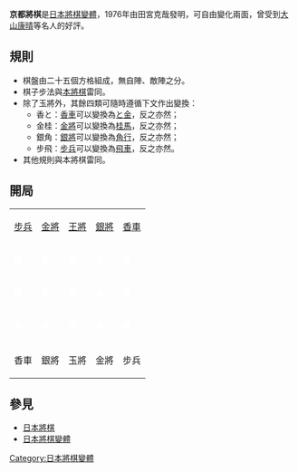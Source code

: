 '''京都將棋'''是[[日本將棋變體|日本將棋變體]]，1976年由田宮克哉發明，可自由變化兩面，曾受到[[大山康晴|大山康晴]]等名人的好評。

== 規則 ==
* 棋盤由二十五個方格組成，無自陣、敵陣之分。
* 棋子步法與[[本將棋|本將棋]]雷同。
* 除了玉將外，其餘四類可隨時遵循下文作出變換：
** 香と：[[香車_(日本將棋)|香車]]可以變換為[[步兵_(日本將棋)|と金]]，反之亦然；
** 金桂：[[金將|金將]]可以變換為[[桂馬|桂馬]]，反之亦然；
** 銀角：[[銀將|銀將]]可以變換為[[角行|角行]]，反之亦然；
** 步飛：[[步兵_(日本將棋)|步兵]]可以變換為[[飛車|飛車]]，反之亦然。
* 其他規則與本將棋雷同。

== 開局 ==

{|border=1 cellspacing=0
|[[步兵_(日本將棋)|步兵]]||[[金將|金將]]||[[玉將|王將]]||[[銀將|銀將]]||[[香車_(日本將棋)|香車]]
|-
|<font color="white">■</font>||<font color="white">■</font>||<font color="white">■</font>||<font color="white">■</font>||<font color="white">■</font>
|-
|<font color="white">■</font>||<font color="white">■</font>||<font color="white">■</font>||<font color="white">■</font>||<font color="white">■</font>
|-
|<font color="white">■</font>||<font color="white">■</font>||<font color="white">■</font>||<font color="white">■</font>||<font color="white">■</font>
|-
|香車||銀將||玉將||金將||步兵
|}

== 參見 ==
* [[日本將棋|日本將棋]]
* [[日本將棋變體|日本將棋變體]]

{{Board-stub}}
{{日本將棋變體}}
[[Category:日本將棋變體|Category:日本將棋變體]]